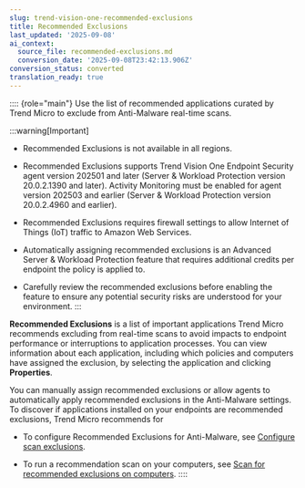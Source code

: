```yaml
---
slug: trend-vision-one-recommended-exclusions
title: Recommended Exclusions
last_updated: '2025-09-08'
ai_context:
  source_file: recommended-exclusions.md
  conversion_date: '2025-09-08T23:42:13.906Z'
conversion_status: converted
translation_ready: true
---
```


:::: {role="main"}
Use the list of recommended applications curated by Trend Micro to exclude from Anti-Malware real-time scans.

:::warning[Important]

- Recommended Exclusions is not available in all regions.

- Recommended Exclusions supports Trend Vision One Endpoint Security agent version 202501 and later (Server & Workload Protection version 20.0.2.1390 and later). Activity Monitoring must be enabled for agent version 202503 and earlier (Server & Workload Protection version 20.0.2.4960 and earlier).

- Recommended Exclusions requires firewall settings to allow Internet of Things (IoT) traffic to Amazon Web Services.

- Automatically assigning recommended exclusions is an Advanced Server & Workload Protection feature that requires additional credits per endpoint the policy is applied to.

- Carefully review the recommended exclusions before enabling the feature to ensure any potential security risks are understood for your environment.
:::

**Recommended Exclusions** is a list of important applications Trend Micro recommends excluding from real-time scans to avoid impacts to endpoint performance or interruptions to application processes. You can view information about each application, including which policies and computers have assigned the exclusion, by selecting the application and clicking **Properties**.

You can manually assign recommended exclusions or allow agents to automatically apply recommended exclusions in the Anti-Malware settings. To discover if applications installed on your endpoints are recommended exclusions, Trend Micro recommends for

- To configure Recommended Exclusions for Anti-Malware, see [Configure scan exclusions](enable-configure-anti-malware.mdx).

- To run a recommendation scan on your computers, see [Scan for recommended exclusions on computers](enable-configure-anti-malware.mdx).
::::
